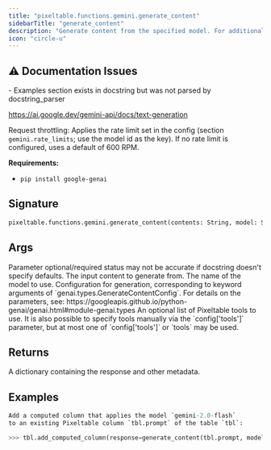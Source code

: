 ```yaml
---
title: "pixeltable.functions.gemini.generate_content"
sidebarTitle: "generate_content"
description: "Generate content from the specified model. For additional details, see:"
icon: "circle-u"
---
```

## ⚠️ Documentation Issues

<Warning>
- Examples section exists in docstring but was not parsed by docstring_parser
</Warning>

https://ai.google.dev/gemini-api/docs/text-generation

Request throttling: Applies the rate limit set in the config (section `gemini.rate_limits`; use the model id as the key). If no rate limit is configured, uses a default of 600 RPM.

**Requirements:**

- `pip install google-genai`


## Signature

```python
pixeltable.functions.gemini.generate_content(contents: String, model: String, config: Optional[Json], tools: Optional[Json]) -> Json
```

## Args

<Note>
Parameter optional/required status may not be accurate if docstring doesn't specify defaults.
</Note>

<ParamField path="contents" type="String" required>
  The input content to generate from.


</ParamField>

<ParamField path="model" type="String" required>
  The name of the model to use.


</ParamField>

<ParamField path="config" type="Optional[Json]" required>
  Configuration for generation, corresponding to keyword arguments of `genai.types.GenerateContentConfig`. For details on the parameters, see: https://googleapis.github.io/python-genai/genai.html#module-genai.types


</ParamField>

<ParamField path="tools" type="Optional[Json]" required>
  An optional list of Pixeltable tools to use. It is also possible to specify tools manually via the `config['tools']` parameter, but at most one of `config['tools']` or `tools` may be used.


</ParamField>

## Returns

<ResponseField name="return" type="any" required>
  A dictionary containing the response and other metadata.


</ResponseField>

## Examples

```python
Add a computed column that applies the model `gemini-2.0-flash`
to an existing Pixeltable column `tbl.prompt` of the table `tbl`:

>>> tbl.add_computed_column(response=generate_content(tbl.prompt, model='gemini-2.0-flash'))
```

